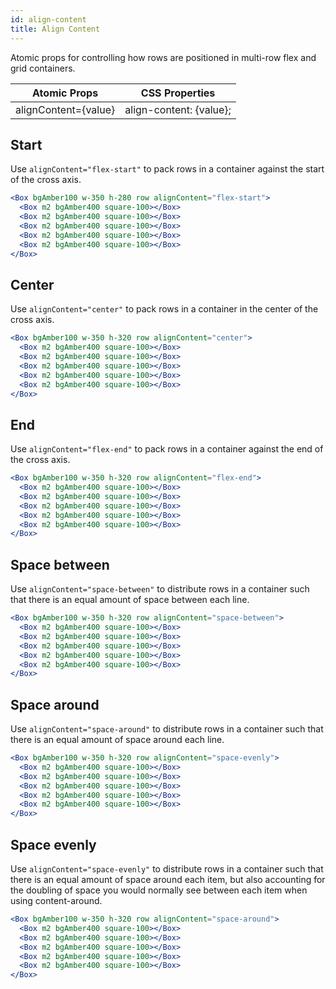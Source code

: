 ```yaml
---
id: align-content
title: Align Content
---
```


Atomic props for controlling how rows are positioned in multi-row flex and grid containers.

| Atomic Props         | CSS Properties          |
| -------------------- | ----------------------- |
| alignContent={value} | align-content: {value}; |

## Start

Use `alignContent="flex-start"` to pack rows in a container against the start of the cross axis.

```jsx live
<Box bgAmber100 w-350 h-280 row alignContent="flex-start">
  <Box m2 bgAmber400 square-100></Box>
  <Box m2 bgAmber400 square-100></Box>
  <Box m2 bgAmber400 square-100></Box>
  <Box m2 bgAmber400 square-100></Box>
  <Box m2 bgAmber400 square-100></Box>
</Box>
```

## Center

Use `alignContent="center"` to pack rows in a container in the center of the cross axis.

```jsx live
<Box bgAmber100 w-350 h-320 row alignContent="center">
  <Box m2 bgAmber400 square-100></Box>
  <Box m2 bgAmber400 square-100></Box>
  <Box m2 bgAmber400 square-100></Box>
  <Box m2 bgAmber400 square-100></Box>
  <Box m2 bgAmber400 square-100></Box>
</Box>
```

## End

Use `alignContent="flex-end"` to pack rows in a container against the end of the cross axis.

```jsx live
<Box bgAmber100 w-350 h-320 row alignContent="flex-end">
  <Box m2 bgAmber400 square-100></Box>
  <Box m2 bgAmber400 square-100></Box>
  <Box m2 bgAmber400 square-100></Box>
  <Box m2 bgAmber400 square-100></Box>
  <Box m2 bgAmber400 square-100></Box>
</Box>
```

## Space between

Use `alignContent="space-between"` to distribute rows in a container such that there is an equal amount of space between each line.

```jsx live
<Box bgAmber100 w-350 h-320 row alignContent="space-between">
  <Box m2 bgAmber400 square-100></Box>
  <Box m2 bgAmber400 square-100></Box>
  <Box m2 bgAmber400 square-100></Box>
  <Box m2 bgAmber400 square-100></Box>
  <Box m2 bgAmber400 square-100></Box>
</Box>
```

## Space around

Use `alignContent="space-around"` to distribute rows in a container such that there is an equal amount of space around each line.

```jsx live
<Box bgAmber100 w-350 h-320 row alignContent="space-evenly">
  <Box m2 bgAmber400 square-100></Box>
  <Box m2 bgAmber400 square-100></Box>
  <Box m2 bgAmber400 square-100></Box>
  <Box m2 bgAmber400 square-100></Box>
  <Box m2 bgAmber400 square-100></Box>
</Box>
```

## Space evenly

Use `alignContent="space-evenly"` to distribute rows in a container such that there is an equal amount of space around each item, but also accounting for the doubling of space you would normally see between each item when using content-around.

```jsx live
<Box bgAmber100 w-350 h-320 row alignContent="space-around">
  <Box m2 bgAmber400 square-100></Box>
  <Box m2 bgAmber400 square-100></Box>
  <Box m2 bgAmber400 square-100></Box>
  <Box m2 bgAmber400 square-100></Box>
  <Box m2 bgAmber400 square-100></Box>
</Box>
```
